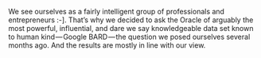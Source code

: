 


We see ourselves as a fairly intelligent group of professionals and entrepreneurs :-]. That’s why we decided to ask the Oracle of arguably the most powerful, influential, and dare we say knowledgeable data set known to human kind — Google BARD — the question we posed ourselves several months ago. And the results are mostly in line with our view.